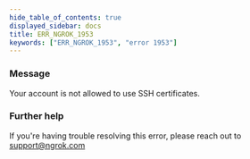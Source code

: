 ```yaml
---
hide_table_of_contents: true
displayed_sidebar: docs
title: ERR_NGROK_1953
keywords: ["ERR_NGROK_1953", "error 1953"]
---
```


### Message

Your account is not allowed to use SSH certificates.

### Further help

If you're having trouble resolving this error, please reach out to [support@ngrok.com](mailto:support@ngrok.com?subject=Help%20with%20ERR_NGROK_1953)
